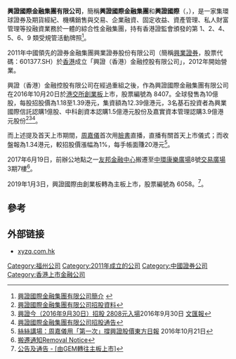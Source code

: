 '''興證國際金融集團有限公司'''，簡稱'''興證國際金融集團'''和'''興證國際'''（'''{{lang-en|China Industrial Securities International Financial Group Limited}}'''，{{hkex|6058}}），是一家集環球證券及期貨經紀、機構銷售與交易、企業融資、固定收益、資產管理、私人財富管理等投融資業務於一體的綜合性金融集團，持有香港證監會頒發的第 1、2、4、5、6、9 類受規管活動牌照<ref>[http://www.xyzq.com.hk/CompanyDescription.aspx?ishklanguage=Chn 興證國際金融集團有限公司簡介] {{webarchive|url=https://web.archive.org/web/20161013182336/http://www.xyzq.com.hk/CompanyDescription.aspx?ishklanguage=Chn |date=2016-10-13 }}</ref>。

2011年中國領先的證券金融集團興業證券股份有限公司（簡稱[[興業證券|興業證券]]，股票代碼：601377.SH）於[[香港|香港]]成立「興證（香港）金融控股有限公司」，2012年開始營業。

興證（香港）金融控股有限公司在經過重組之後，作為興證國際金融集團有限公司在2016年10月20日於[[港交所|港交所]][[香港創業板|創業板]]上市，股票編號為 8407。全球發售為10億股，每股招股價為1.18至1.39港元，集資額為12.39億港元，3名基石投資者為興業國際信託認購1億股、中科創資本認購1.5億港元股份及嘉實資本管理認購3.9億港元股份<ref>[http://www.xyzq.com.hk/pdf/globaloffering.pdf 興證國際金融集團有限公司招股資料]</ref><ref>[http://paper.wenweipo.com/2016/09/30/FI1609300002.htm 興證今（2016年9月30日）招股 2808元入場]2016年9月30日 [[文汇报_(香港)|文匯報]]</ref><ref>[http://media-xyzq.todayir.com/2016093006080087_tc.pdf 興證國際金融集團有限公司招股通告]</ref>。

而上述提及首天上市期間，[[周嘉儀|周嘉儀]]首次用[[臉書|臉書]]直播，直播有關首天上市儀式；而收盤報為1.34港元，較招股價漲幅為1%，每手帳面賺20港元<ref>[http://orientaldaily.on.cc/cnt/finance/20161021/00202_020.html 絲絲講場：周嘉儀用「第一次」撐興證股價][[東方日報|東方日報]] 2016年10月21日</ref>。

2017年6月19日，前辦公地點之一[[友邦金融中心|友邦金融中心]]搬遷至[[中環|中環]][[康樂廣場|康樂廣場]]8號[[交易廣場|交易廣場]]3期7樓<ref>[http://www.xyzq.com.hk/notify/announcement20170615.html 搬遷通知Removal Notice]</ref>。

2019年1月3日，興證國際由創業板轉為主板上市，股票編號為 6058。<ref>[http://www3.hkexnews.hk/listedco/listconews/SEHK/2018/1219/LTN20181219859_C.pdf 公告及通告 - [由GEM轉往主板上市]]</ref>。

==參考==
{{reflist}}

==外部链接==
*[http://www.xyzq.com.hk/ xyzq.com.hk]

[[Category:福州公司|Category:福州公司]]
[[Category:2011年成立的公司|Category:2011年成立的公司]]
[[Category:中國證券公司|Category:中國證券公司]]
[[Category:香港上市金融公司|Category:香港上市金融公司]]